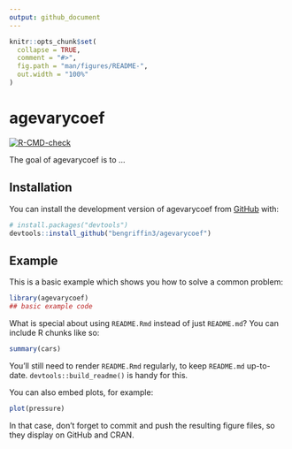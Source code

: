 ```yaml
---
output: github_document
---
```


<!-- README.md is generated from README.Rmd. Please edit that file -->

```r
knitr::opts_chunk$set(
  collapse = TRUE,
  comment = "#>",
  fig.path = "man/figures/README-",
  out.width = "100%"
)
```

# agevarycoef

<!-- badges: start -->
[![R-CMD-check](https://github.com/bengriffin3/agevarycoef/actions/workflows/R-CMD-check.yaml/badge.svg)](https://github.com/bengriffin3/agevarycoef/actions/workflows/R-CMD-check.yaml)
<!-- badges: end -->

The goal of agevarycoef is to ...

## Installation

You can install the development version of agevarycoef from [GitHub](https://github.com/) with:

``` r
# install.packages("devtools")
devtools::install_github("bengriffin3/agevarycoef")
```

## Example

This is a basic example which shows you how to solve a common problem:

```r
library(agevarycoef)
## basic example code
```

What is special about using `README.Rmd` instead of just `README.md`? You can include R chunks like so:

```r
summary(cars)
```

You'll still need to render `README.Rmd` regularly, to keep `README.md` up-to-date. `devtools::build_readme()` is handy for this.

You can also embed plots, for example:

```r
plot(pressure)
```

In that case, don't forget to commit and push the resulting figure files, so they display on GitHub and CRAN.
